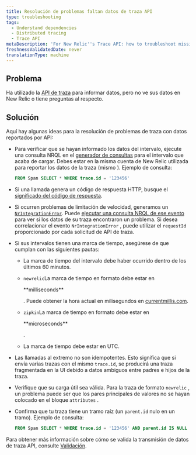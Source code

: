 ```yaml
---
title: Resolución de problemas faltan datos de traza API
type: troubleshooting
tags:
  - Understand dependencies
  - Distributed tracing
  - Trace API
metaDescription: 'For New Relic''s Trace API: how to troubleshoot missing trace data.'
freshnessValidatedDate: never
translationType: machine
---
```


## Problema

Ha utilizado la [API de traza](/docs/apm/distributed-tracing/trace-api/introduction-new-relic-trace-api) para informar datos, pero no ve sus datos en New Relic o tiene preguntas al respecto.

## Solución

Aquí hay algunas ideas para la resolución de problemas de traza con datos reportados por API:

* Para verificar que se hayan informado los datos del intervalo, ejecute una consulta NRQL en el [generador de consultas](https://one.newrelic.com/launcher/nr1-core.home#pane=eyJuZXJkbGV0SWQiOiJucjEtY29yZS5zZWFyY2gtcm9vdCJ9&overlay=eyJvdmVybGF5SWQiOiJ3YW5kYS1kYXRhLWV4cGxvcmF0aW9uLm5ycWwtZWRpdG9yIiwibmVyZGxldElkIjoid2FuZGEtZGF0YS1leHBsb3JhdGlvbi5kYXRhLWV4cGxvcmVyIiwiaW5pdGlhbEFjdGl2ZUludGVyZmFjZSI6Im5ycWxFZGl0b3IiLCJpbml0aWFsQWNjb3VudElkIjoxfQ==) para el intervalo que acaba de cargar. Debes estar en la misma cuenta de New Relic utilizada para reportar los datos de la traza (mismo <InlinePopover type="licenseKey"/>). Ejemplo de consulta:

  ```sql
  FROM Span SELECT * WHERE trace.id = '123456'
  ```

* Si una llamada genera un código de respuesta HTTP, busque el [significado del código de respuesta](/docs/understand-dependencies/distributed-tracing/trace-api/trace-api-general-requirements-limits#status-codes).

* Si ocurren problemas de limitación de velocidad, generamos un [`NrIntegrationError`](/docs/telemetry-data-platform/manage-data/nrintegrationerror). Puede [ejecutar una consulta NRQL de ese evento](https://one.newrelic.com/launcher/nr1-core.home?pane=eyJuZXJkbGV0SWQiOiJucjEtY29yZS5ob21lLXNjcmVlbiJ9&overlay=eyJuZXJkbGV0SWQiOiJ3YW5kYS1kYXRhLWV4cGxvcmF0aW9uLmRhdGEtZXhwbG9yZXIiLCJpbml0aWFsQWN0aXZlSW50ZXJmYWNlIjoibnJxbEVkaXRvciIsImluaXRpYWxBY2NvdW50SWQiOjI0NTkxMTUsImluaXRpYWxOcnFsVmFsdWUiOiIiLCJpbml0aWFsUXVlcmllcyI6W3siYWNjb3VudElkIjoyNDU5MTE1LCJucnFsIjoiRlJPTSBOckludGVncmF0aW9uRXJyb3Igc2VsZWN0ICogIn1dLCJpbml0aWFsQ2hhcnRTZXR0aW5ncyI6eyJjaGFydFR5cGUiOiJDSEFSVF9UQUJMRSJ9fQ==) para ver si los datos de su traza encontraron un problema. Si desea correlacionar el evento `NrIntegrationError` , puede utilizar el `requestId` proporcionado por cada solicitud de API de traza.

* Si sus intervalos tienen una marca de tiempo, asegúrese de que cumplan con las siguientes pautas:

  * La marca de tiempo del intervalo debe haber ocurrido dentro de los últimos 60 minutos.

  * `newrelic`La marca de tiempo en formato debe estar en

    <DNT>
      **milliseconds**
    </DNT>

    . Puede obtener la hora actual en milisegundos en [currentmillis.com](https://currentmillis.com).

  * `zipkin`La marca de tiempo en formato debe estar en

    <DNT>
      **microseconds**
    </DNT>

    .

  * La marca de tiempo debe estar en UTC.

* Las llamadas al extremo no son idempotentes. Esto significa que si envía varias trazas con el mismo `trace.id`, se producirá una traza fragmentada en la UI debido a datos ambiguos entre padres e hijos de la traza.

* Verifique que su carga útil sea válida. Para la traza de formato `newrelic` , un problema puede ser que los pares principales de valores no se hayan colocado en el bloque `attributes` .

* Confirma que tu traza tiene un tramo raíz (un `parent.id` nulo en un tramo). Ejemplo de consulta:

  ```sql
  FROM Span SELECT * WHERE trace.id = '123456' AND parent.id IS NULL
  ```

Para obtener más información sobre cómo se valida la transmisión de datos de traza API, consulte [Validación](/docs/apm/distributed-tracing/trace-api/trace-api-endpoint-requirements-limits#response-validation).

